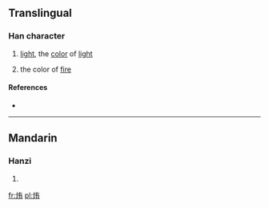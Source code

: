 ==Translingual==

===Han character===
{{Han char|rn=86|rad=火|as=06|sn=10|four=9482<sub>7</sub>|canj=火大月 (FKB)}}
# {{defn|Han|sort=火06}} [[light]], the [[color]] of [[light]]
# the color of [[fire]]

====References====
* {{Han ref|kx=0671.050|dkj=19023|hdz=32199.050|uh=70E0|ud=28896|bh=D274|bd=53876}}

----

==Mandarin==

===Hanzi===
{{cmn-hanzi|pin=[[huǐ]] ([[hui3]]), [[huí]], [[ǎi]], [[shàp]] ([[shap4]])|wg=hui<sup>3</sup>, <sup>4</sup>}}
#{{defn|Mandarin|sort=火06}}

[[fr:烠]]
[[pl:烠]]